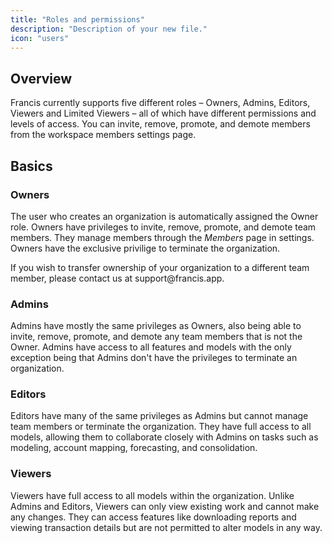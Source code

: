 ```yaml
---
title: "Roles and permissions"
description: "Description of your new file."
icon: "users"
---
```


## Overview

Francis currently supports five different roles – Owners, Admins, Editors, Viewers and Limited Viewers – all of which have different permissions and levels of access. You can invite, remove, promote, and demote members from the workspace members settings page.

## Basics

### Owners

The user who creates an organization is automatically assigned the Owner role. Owners have privileges to invite, remove, promote, and demote team members. They manage members through the *Members* page in settings. Owners have the exclusive privilige to terminate the organization.

<Tip>
  If you wish to transfer ownership of your organization to a different team member, please contact us at support@francis.app.
</Tip>

### Admins

Admins have mostly the same privileges as Owners, also being able to invite, remove, promote, and demote any team members that is not the Owner. Admins have access to all features and models with the only exception being that Admins don't have the privileges to terminate an organization.

### Editors

Editors have many of the same privileges as Admins but cannot manage team members or terminate the organization. They have full access to all models, allowing them to collaborate closely with Admins on tasks such as modeling, account mapping, forecasting, and consolidation.

### Viewers

Viewers have full access to all models within the organization. Unlike Admins and Editors, Viewers can only view existing work and cannot make any changes. They can access features like downloading reports and viewing transaction details but are not permitted to alter models in any way.